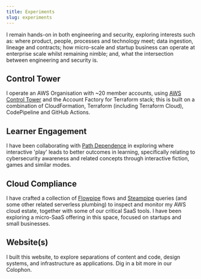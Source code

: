 ```yaml
---
title: Experiments
slug: experiments
---
```


I remain hands-on in both engineering and security, exploring interests such as: where product, people, processes and technology meet; data ingestion, lineage and contracts; how micro-scale and startup business can operate at enterprise scale whilst remaining nimble; and, what the intersection between engineering and security is.

## Control Tower

I operate an AWS Organisation with ~20 member accounts, using [AWS Control Tower](https://aws.amazon.com/controltower/) and the Account Factory for Terraform stack; this is built on a combination of CloudFormation, Terraform (including Terraform Cloud), CodePipeline and GitHub Actions.

## Learner Engagement

I have been collaborating with <span className="h-card">[Path Dependence](https://www.pathdependence.co.uk/)</span> in exploring where interactive 'play' leads to better outcomes in learning, specifically relating to cybersecurity awareness and related concepts through interactive fiction, games and similar modes.

## Cloud Compliance

I have crafted a collection of [Flowpipe](https://flowpipe.io/) flows and [Steampipe](https://steampipe.io/) queries (and some other related serverless plumbing) to inspect and monitor my AWS cloud estate, together with some of our critical SaaS tools. I have been exploring a micro-SaaS offering in this space, focused on startups and small businesses.

## Website(s)

I built this website, to explore separations of content and code, design systems, and infrastructure as applications. Dig in a bit more in our <Link to="/colophon">Colophon</Link>.
